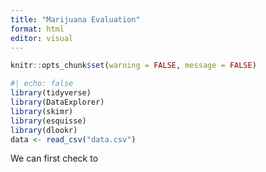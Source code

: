```yaml
---
title: "Marijuana Evaluation"
format: html
editor: visual
---
```


```r
knitr::opts_chunk$set(warning = FALSE, message = FALSE)  
```

```r
#| echo: false
library(tidyverse)
library(DataExplorer)
library(skimr)
library(esquisse)
library(dlookr)
data <- read_csv("data.csv")
```

We can first check to

```r

```
